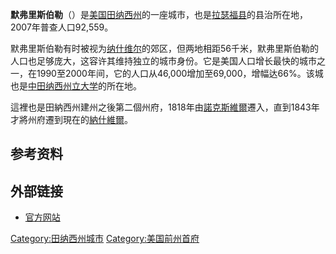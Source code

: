 {{Infobox City
|chinese_name=默弗里斯伯勒
|official_name            ={{lang|en| Murfreesboro, Tennessee}}
|nickname                 = {{lang|en|The 'Boro}}
|motto                    = {{lang|en|Creating a better quality of life.}}（[[英语|英语]]，意为“创造更好的生活质量”）
|image_skyline            = Downtown murfreesboro9741.JPG
|image_caption            =默弗里斯伯勒下城区
|image_map                = TNMap-doton-Murfreesboro.PNG
|mapsize                  = 250x200px
|subdivision_type         = 国家
|subdivision_name         = [[美国|美国]]
|subdivision_type1        = [[美国行政区划|州]]
|subdivision_name1        = [[田纳西州|田纳西州]]
|subdivision_type2        = [[田纳西州各县列表|县]]
|subdivision_name2        = [[拉瑟福县_(田纳西州)|拉瑟福县]]
|leader_title             =市长
|leader_name              ={{lang|en| Tommy Bragg}}
|established_title        = 定居
|established_date         = 1811年
|established_title2       =建市
|established_date2        = 1817年
|area_total   = 101.5
|area_land   = 101.0
|area_water      = 0.5
|area_total_sq_mi         = 39.2
|area_land_sq_mi          = 39.0
|area_water_sq_mi         = 0.20
|area_water_percent       = 0.54
|population_as_of         = 2006年
|population_footnotes     = <ref name="uscb2006">{{cite web |url=http://factfinder.census.gov/servlet/SAFFPopulation?_event=&geo_id=16000US4751560&_geoContext=01000US%7C04000US47%7C16000US4751560&_cityTown=Murfreesboro&_state=04000US47 |title=2006 population estimate for Murfreesboro city |work=美国人口普查局 |accessdate=2007-07-25 |archive-url=https://archive.today/20200212052924/http://factfinder.census.gov/servlet/SAFFPopulation?_event=&geo_id=16000US4751560&_geoContext=01000US%7C04000US47%7C16000US4751560&_cityTown=Murfreesboro&_state=04000US47 |archive-date=2020-02-12 |dead-url=yes }}</ref>
|population_note          = 
|population_total         = 92,559
|population_density_sq_mi = 2373.3
|timezone                 =CST
|utc_offset               = -6
|timezone_DST             = CDT
|utc_offset_DST           = -5
|latd = 35 |latm = 51 |lats = 28 |latNS = N
|longd = 86 |longm = 23 |longs = 41 |longEW = W
|elevation  = 186
|elevation_ft             = 619.0
|postal_code_type         = ZIP code
|postal_code              = 37127-37130
|area_code                = 615
|website                  = [http://www.murfreesborotn.gov MurfreesboroTN.gov]
}}
'''默弗里斯伯勒'''（{{lang-en|Murfreesboro}}）是[[美国|美国]][[田纳西州|田纳西州]]的一座城市，也是[[拉瑟福县_(田纳西州)|拉瑟福县]]的县治所在地，2007年普查人口92,559。

默弗里斯伯勒有时被视为[[纳什维尔|纳什维尔]]的郊区，但两地相距56千米，默弗里斯伯勒的人口也足够庞大，这容许其维持独立的城市身份。它是美国人口增长最快的城市之一，在1990至2000年间，它的人口从46,000增加至69,000，增幅达66%。该城也是[[中田纳西州立大学|中田纳西州立大学]]的所在地。

這裡也是田納西州建州之後第二個州府，1818年由[[諾克斯維爾|諾克斯維爾]]遷入，直到1843年才將州府遷到現在的[[納什維爾|納什維爾]]。

== 参考资料 ==
{{reflist}}

== 外部链接 ==
* [http://www.murfreesborotn.gov/ 官方网站]{{Wayback|url=http://www.murfreesborotn.gov/ |date=20110225160747 }}
{{Geolinks-US-cityscale|35.8577|-86.394725}}



{{Authority control}}
{{DEFAULTSORT:Murfreesboro}}

[[Category:田纳西州城市|Category:田纳西州城市]]
[[Category:美国前州首府|Category:美国前州首府]]